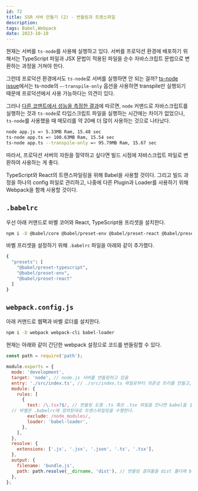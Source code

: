 ```yaml
---
id: 72
title: SSR 서버 만들기 (2) - 번들링과 트랜스파일
description:
tags: Babel,Webpack
date: 2023-10-10
---
```




현재는 서버를 `ts-node`를 사용해 실행하고 있다. 서버를 프로덕션 환경에 배포하기 위해서는 TypeScript 파일과 JSX 문법이 적용된 파일을 순수 자바스크립트 문법으로 변환하는 과정을 거쳐야 한다.

그런데 프로덕션 환경에서도 `ts-node`로 서버를 실행하면 안 되는 걸까? [ts-node issue](https://github.com/TypeStrong/ts-node/issues/104#issuecomment-250252708)에서는 ts-node의 `—-transpile-only` 옵션을 사용하면 transpile만 실행되기 때문에 프로덕션에서 사용 가능하다는 의견이 있다.

그러나 [다른 코멘트에서 성능을 측정한 결과](https://github.com/TypeStrong/ts-node/issues/104#issuecomment-1580887370)에 따르면, `node` 커맨드로 자바스크립트를 실행하는 것과 `ts-node`로 타입스크립트 파일을 실행하는 시간에는 차이가 없었으나, `ts-node`를 사용했을 때 메모리를 약 20배 더 많이 사용하는 것으로 나타났다.

```bash
node app.js => 5.33MB Ram, 15.48 sec
ts-node app.ts => 100.63MB Ram, 15.54 sec
ts-node app.ts --transpile-only => 95.79MB Ram, 15.67 sec
```

따라서, 프로덕션 서버의 자원을 절약하고 싶다면 빌드 시점에 자바스크립트 파일로 변환하여 사용하는 게 좋다.

TypeScript와 React의 트랜스파일링을 위해 Babel을 사용할 것이다. 그리고 빌드 과정을 하나의 config 파일로 관리하고, 나중에 다른 Plugin과 Loader를 사용하기 위해 Webpack을 함께 사용할 것이다.

## `.babelrc`

우선 아래 커맨드로 바벨 코어와 React, TypeScript용 프리셋을 설치한다.

```bash
npm i -D @babel/core @babel/preset-env @babel/preset-react @babel/preset-typescript
```

바벨 프리셋을 설정하기 위해 `.babelrc` 파일을 아래와 같이 추가했다.

```bash
{
  "presets": [
    "@babel/preset-typescript",
    "@babel/preset-env",
    "@babel/preset-react"
  ]
}
```

## `webpack.config.js`

아래 커맨드로 웹팩과 바벨 로더를 설치한다.

```bash
npm i -D webpack webpack-cli babel-loader
```

현재는 아래와 같이 간단한 webpack 설정으로 코드를 번들링할 수 있다.

```jsx
const path = require('path');

module.exports = {
  mode: 'development',
  target: 'node', // node.js 서버를 번들링하고 있음
  entry: './src/index.ts', // ./src/index.ts 파일로부터 의존성 트리를 만들고, 이 의존성 트리를 하나의 파일로 번들링한다.
  module: {
    rules: [
      {
        test: /\.tsx?$/, // 번들링 도중 .ts 혹은 .tsx 파일을 만나면 babel을 실행해 트랜스파일링한다.
  // 바벨은 .babelrc에 정의된대로 트랜스파일링을 수행한다.
        exclude: /node_modules/,
        loader: 'babel-loader',
      },
    ],
  },
  resolve: {
    extensions: ['.js', '.jsx', '.json', '.ts', '.tsx'],
  },
  output: {
    filename: 'bundle.js',
    path: path.resolve(__dirname, 'dist'), // 번들링 결과물을 dist 폴더에 bundle.js란 이름으로 저장한다.
  },
};
```


